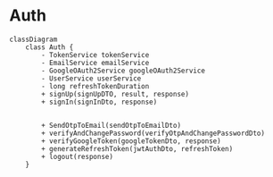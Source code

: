 # Auth

```mermaid
classDiagram
    class Auth {
        - TokenService tokenService
        - EmailService emailService
        - GoogleOAuth2Service googleOAuth2Service
        - UserService userService
        - long refreshTokenDuration
        + signUp(signUpDTO, result, response)
        + signIn(signInDto, response)


        + SendOtpToEmail(sendOtpToEmailDto)
        + verifyAndChangePassword(verifyOtpAndChangePasswordDto)
        + verifyGoogleToken(googleTokenDto, response)
        + generateRefreshToken(jwtAuthDto, refreshToken)
        + logout(response)
    }



```
